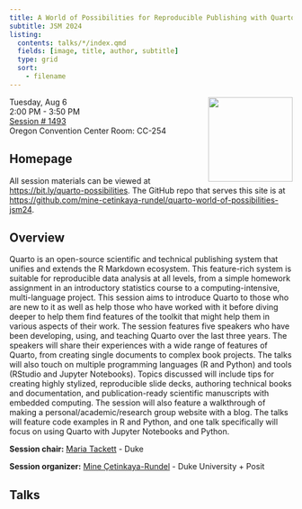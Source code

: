 ```yaml
---
title: A World of Possibilities for Reproducible Publishing with Quarto
subtitle: JSM 2024
listing:
  contents: talks/*/index.qmd
  fields: [image, title, author, subtitle]
  type: grid
  sort:
    - filename
---
```


![](jsm-logo.png){style="float: right;" fig-alt="JSM 2023 Logo" width="150"}

Tuesday, Aug 6\
2:00 PM - 3:50 PM\
[Session \# 1493](https://ww3.aievolution.com/JSMAnnual2024/Events/viewEv?ev=1493) \
Oregon Convention Center Room: CC-254

## Homepage

All session materials can be viewed at <https://bit.ly/quarto-possibilities>.
The GitHub repo that serves this site is at <https://github.com/mine-cetinkaya-rundel/quarto-world-of-possibilities-jsm24>.

## Overview

Quarto is an open-source scientific and technical publishing system that unifies and extends the R Markdown ecosystem.
This feature-rich system is suitable for reproducible data analysis at all levels, from a simple homework assignment in an introductory statistics course to a computing-intensive, multi-language project.
This session aims to introduce Quarto to those who are new to it as well as help those who have worked with it before diving deeper to help them find features of the toolkit that might help them in various aspects of their work.
The session features five speakers who have been developing, using, and teaching Quarto over the last three years.
The speakers will share their experiences with a wide range of features of Quarto, from creating single documents to complex book projects.
The talks will also touch on multiple programming languages (R and Python) and tools (RStudio and Jupyter Notebooks).
Topics discussed will include tips for creating highly stylized, reproducible slide decks, authoring technical books and documentation, and publication-ready scientific manuscripts with embedded computing.
The session will also feature a walkthrough of making a personal/academic/research group website with a blog.
The talks will feature code examples in R and Python, and one talk specifically will focus on using Quarto with Jupyter Notebooks and Python.

**Session chair:** [Maria Tackett](https://maria-tackett.netlify.app/) - Duke

**Session organizer:** [Mine Çetinkaya-Rundel](https://mine-cr.com/) - Duke University + Posit

## Talks
